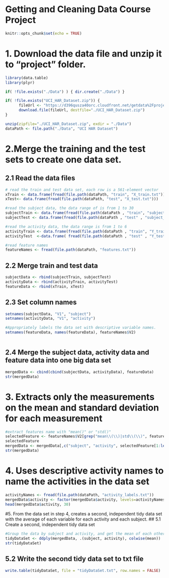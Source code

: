 # Getting and Cleaning Data Course Project

```r
knitr::opts_chunk$set(echo = TRUE)
```

# 1. Download the data file and unzip it to "project" folder.


```r
library(data.table)
library(plyr)

if( !file.exists("./Data") ) { dir.create("./Data") }

if( !file.exists("UCI_HAR_Dataset.zip")) {
      fileUrl <- "https://d396qusza40orc.cloudfront.net/getdata%2Fprojectfiles%2FUCI%20HAR%20Dataset.zip"
      download.file(fileUrl, destfile="./UCI_HAR_Dataset.zip")
}

unzip(zipfile="./UCI_HAR_Dataset.zip", exdir = "./Data")
dataPath <- file.path("./Data", "UCI HAR Dataset")

```

# 2.Merge the training and the test sets to create one data set.
## 2.1 Read the data files 

```r
# read the train and test data set, each row is a 561-element vector 
xTrain <- data.frame(fread(file.path(dataPath, "train", "X_train.txt")))
xTest<- data.frame(fread(file.path(dataPath, "test", "X_test.txt")))

#read the subject data, the data range of is from 1 to 30
subjectTrain <- data.frame(fread(file.path(dataPath , "train", "subject_train.txt")))
subjectTest <- data.frame(fread(file.path(dataPath , "test" , "subject_test.txt" )))

#read the activity data, the data range is from 1 to 6
activityTrain <- data.frame(fread(file.path(dataPath , "train", "Y_train.txt")))
activityTest  <-data.frame( fread(file.path(dataPath , "test" , "Y_test.txt" )))

#read feature names
featureNames <- fread(file.path(dataPath, "features.txt"))


```

## 2.2 Merge train and test data

```r
subjectData <- rbind(subjectTrain, subjectTest)
activityData <- rbind(activityTrain, activityTest)
featureData <- rbind(xTrain, xTest)

```
## 2.3 Set column names 

```r
setnames(subjectData, "V1", "subject")
setnames(activityData, "V1", "activity")

#Appropriately labels the data set with descriptive variable names.
setnames(featureData, names(featureData), featureNames$V2)



```
## 2.4 Merge the subject data, activity data and feature data into one big data set

```r
mergedData <- cbind(cbind(subjectData, activityData), featureData)
str(mergedData)


```
# 3. Extracts only the measurements on the mean and standard deviation for each measurement

```r
#extract features name with "mean()" or "std()"
selectedFeature <- featureNames$V2[grep("mean\\(\\)|std\\(\\)", featureNames$V2)]
selectedFeature
mergedData <- mergedData[,c("subject", "activity", selectedFeature[1:length(selectedFeature)])]
str(mergedData)

```
# 4. Uses descriptive activity names to name the activities in the data set

```r
activityNames <- fread(file.path(dataPath, "activity_labels.txt"))
mergedData$activity <- factor(mergedData$activity, levels=activityNames$V1, labels=activityNames$V2) 
head(mergedData$activity, 30)

```
#5. From the data set in step 4, creates a second, independent tidy data set with the average of each variable for each activity and each subject.
## 5.1 Create a second, independent tidy data set
```r
#Group the data by subject and activity, and get the mean of each other variables
tidyDataSet <- ddply(mergedData, .(subject, activity), colwise(mean))
str(tidyDataSet)

```
## 5.2 Write the second tidy data set to txt file
```r
write.table(tidyDataSet, file = "tidyDataSet.txt", row.names = FALSE)

```
